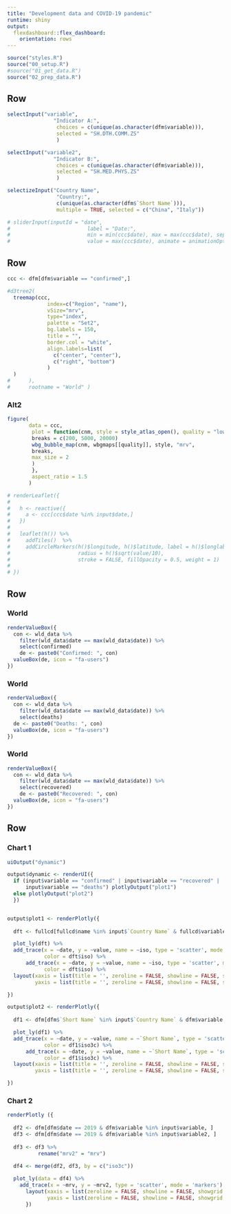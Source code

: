 ```yaml
---
title: "Development data and COVID-19 pandemic"
runtime: shiny
output: 
  flexdashboard::flex_dashboard:
    orientation: rows
---
```


```r

source("styles.R")
source("00_setup.R")
#source("01_get_data.R")
source("02_prep_data.R")
```

Row { .sidebar}
-----------------------------------------------------------------------

```r

selectInput("variable",
               "Indicator A:",
                choices = c(unique(as.character(dfm$variable))),                       
                selected = "SH.DTH.COMM.ZS"
                )    

selectInput("variable2",
               "Indicator B:",
                choices = c(unique(as.character(dfm$variable))),                       
                selected = "SH.MED.PHYS.ZS"
                )  

selectizeInput("Country Name",
                "Country:",
                c(unique(as.character(dfm$`Short Name`))),
                multiple = TRUE, selected = c("China", "Italy"))

# sliderInput(inputId = "date",
#                         label = "Date:",
#                         min = min(ccc$date), max = max(ccc$date), sep = "",
#                         value = max(ccc$date), animate = animationOptions(interval = 1000))

```

Row  {data-height=400}
-----------------------------------------------------------------------
```r
ccc <- dfm[dfm$variable == "confirmed",]

#d3tree2(
  treemap(ccc,
             index=c("Region", "name"),
             vSize="mrv",
             type="index",
             palette = "Set2",
             bg.labels = 150,
             title = "",
             border.col = "white",
             align.labels=list(
               c("center", "center"), 
               c("right", "bottom")
             )
  )
#      ),  
#      rootname = "World" )

```


### Alt2
```r
figure(
       data = ccc,
        plot = function(cnm, style = style_atlas_open(), quality = "low") {
        breaks = c(200, 5000, 20000)
        wbg_bubble_map(cnm, wbgmaps[[quality]], style, "mrv",
        breaks,
        max_size = 2
        )
        },
        aspect_ratio = 1.5
       )

# renderLeaflet({
#   
#   h <- reactive({
#     a <- ccc[ccc$date %in% input$date,]
#   })
#   
#   leaflet(h()) %>% 
#     addTiles()  %>% 
#     addCircleMarkers(h()$longitude, h()$latitude, label = h()$longlab,
#                      radius = h()$sqrt(value/10),
#                      stroke = FALSE, fillOpacity = 0.5, weight = 1)  
#   
# })

```

Row {data-height=100}
-----------------------------------------------------------------------

### World
```r
renderValueBox({
  con <- wld_data %>%
    filter(wld_data$date == max(wld_data$date)) %>%
    select(confirmed)
    de <- paste0("Confirmed: ", con)
  valueBox(de, icon = "fa-users")
})
```

### World
```r
renderValueBox({
  con <- wld_data %>%
    filter(wld_data$date == max(wld_data$date)) %>%
    select(deaths)
  de <- paste0("Deaths: ", con)
  valueBox(de, icon = "fa-users")
})
```

### World
```r
renderValueBox({
  con <- wld_data %>%
    filter(wld_data$date == max(wld_data$date)) %>%
    select(recovered)
    de <- paste0("Recovered: ", con)
  valueBox(de, icon = "fa-users")
})
```

Row {data-height=400} 
-----------------------------------------------------------------------

### Chart 1

```r

uiOutput("dynamic")

output$dynamic <- renderUI({ 
  if (input$variable == "confirmed" | input$variable == "recovered" |
      input$variable == "deaths") plotlyOutput("plot1")
  else plotlyOutput("plot2")
  })


output$plot1 <- renderPlotly({
  
  dft <- fullcd[fullcd$name %in% input$`Country Name` & fullcd$variable %in% input$variable,]  

  plot_ly(dft) %>%
  add_trace(x = ~date, y = ~value, name = ~iso, type = 'scatter', mode = 'lines',
            color = dft$iso) %>%
      add_trace(x = ~date, y = ~value, name = ~iso, type = 'scatter', mode = 'markers',
            color = dft$iso) %>%
  layout(xaxis = list(title = '', zeroline = FALSE, showline = FALSE, showgrid = T), 
         yaxis = list(title = '', zeroline = FALSE, showline = FALSE, showgrid = T))

})

output$plot2 <- renderPlotly({
    
  df1 <- dfm[dfm$`Short Name` %in% input$`Country Name` & dfm$variable %in% input$variable,]  

  plot_ly(df1) %>%
  add_trace(x = ~date, y = ~value, name = ~`Short Name`, type = 'scatter', mode = 'lines',
            color = df1$iso3c) %>%
      add_trace(x = ~date, y = ~value, name = ~`Short Name`, type = 'scatter', mode = 'markers',
            color = df1$iso3c) %>%
  layout(xaxis = list(title = '', zeroline = FALSE, showline = FALSE, showgrid = T), 
         yaxis = list(title = '', zeroline = FALSE, showline = FALSE, showgrid = T))

})

```

### Chart 2

```r
renderPlotly ({
          
  df2 <- dfm[dfm$date == 2019 & dfm$variable %in% input$variable, ]
  df3 <- dfm[dfm$date == 2019 & dfm$variable %in% input$variable2, ]
  
  df3 <- df3 %>%
          rename("mrv2" = "mrv")
  
  df4 <- merge(df2, df3, by = c("iso3c"))        

  plot_ly(data = df4) %>%
    add_trace(x = ~mrv, y = ~mrv2, type = 'scatter', mode = 'markers') %>%
      layout(xaxis = list(zeroline = FALSE, showline = FALSE, showgrid = T), 
             yaxis = list(zeroline = FALSE, showline = FALSE, showgrid = T))
      })


```

